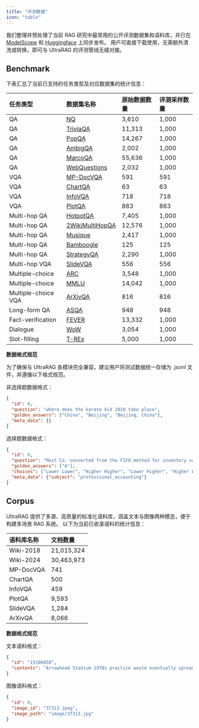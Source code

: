 ```yaml
---
title: "评测数据"
icon: "table"
---
```


我们整理并预处理了当前 RAG 研究中最常用的公开评测数据集和语料库，并已在 [ModelScope](https://modelscope.cn/datasets/UltraRAG/UltraRAG_Benchmark) 和 [Huggingface](https://huggingface.co/datasets/UltraRAG/UltraRAG_Benchmark) 上同步发布。
用户可直接下载使用，无需额外清洗或转换，即可与 UltraRAG 的评测管线无缝对接。


## Benchmark

下表汇总了当前已支持的任务类型及对应数据集的统计信息：

| 任务类型         | 数据集名称           | 原始数据数量                               | 评测采样数量       |
|:------------------|:----------------------|:--------------------------------------------|:--------------------|
| QA               | [NQ](https://huggingface.co/datasets/google-research-datasets/nq_open)                   | 3,610                                      | 1,000              |
| QA               | [TriviaQA](https://nlp.cs.washington.edu/triviaqa/)             | 11,313                                     | 1,000              |
| QA               | [PopQA](https://huggingface.co/datasets/akariasai/PopQA)                | 14,267                                     | 1,000              |
| QA               | [AmbigQA](https://huggingface.co/datasets/sewon/ambig_qa)              | 2,002                                      | 1,000              |
| QA               | [MarcoQA](https://huggingface.co/datasets/microsoft/ms_marco/viewer/v2.1/validation)              | 55,636         | 1,000|
| QA               | [WebQuestions](https://huggingface.co/datasets/stanfordnlp/web_questions)         | 2,032                                      | 1,000              |
| VQA         | [MP-DocVQA](https://huggingface.co/datasets/openbmb/VisRAG-Ret-Test-MP-DocVQA)               | 591                        | 591                        |
| VQA         | [ChartQA](https://huggingface.co/datasets/openbmb/VisRAG-Ret-Test-ChartQA)               | 63                        | 63                         |
| VQA         | [InfoVQA](https://huggingface.co/datasets/openbmb/VisRAG-Ret-Test-InfoVQA)                | 718                         | 718                        |
| VQA         | [PlotQA](https://huggingface.co/datasets/openbmb/VisRAG-Ret-Test-PlotQA)                | 863                         | 863                         |
| Multi-hop QA     | [HotpotQA](https://huggingface.co/datasets/hotpotqa/hotpot_qa)             | 7,405                                      | 1,000              |
| Multi-hop QA     | [2WikiMultiHopQA](https://www.dropbox.com/scl/fi/heid2pkiswhfaqr5g0piw/data.zip?e=2&file_subpath=%2Fdata&rlkey=ira57daau8lxfj022xvk1irju)      | 12,576                                     | 1,000              |
| Multi-hop QA     | [Musique](https://drive.google.com/file/d/1tGdADlNjWFaHLeZZGShh2IRcpO6Lv24h/view)              | 2,417                                      | 1,000              |
| Multi-hop QA     | [Bamboogle](https://huggingface.co/datasets/chiayewken/bamboogle)            | 125                                        | 125                |
| Multi-hop QA     | [StrategyQA](https://huggingface.co/datasets/tasksource/strategy-qa)          | 2,290                                      | 1,000              |
| Multi-hop VQA         | [SlideVQA](https://huggingface.co/datasets/openbmb/VisRAG-Ret-Test-SlideVQA)          | 556                        | 556                       |
| Multiple-choice  | [ARC](https://huggingface.co/datasets/allenai/ai2_arc)                  | 3,548    | 1,000              |
| Multiple-choice  | [MMLU](https://huggingface.co/datasets/cais/mmlu)                 | 14,042                      | 1,000              |
| Multiple-choice VQA    | [ArXivQA](https://huggingface.co/datasets/openbmb/VisRAG-Ret-Test-ArxivQA)                 | 816      | 816                |
| Long-form QA     | [ASQA](https://huggingface.co/datasets/din0s/asqa)                 | 948                                        | 948                |
| Fact-verification| [FEVER](https://fever.ai/dataset/fever.html)                | 13,332    | 1,000              |
| Dialogue         | [WoW](https://huggingface.co/datasets/facebook/kilt_tasks)                  | 3,054                                      | 1,000              |
| Slot-filling     | [T-REx](https://huggingface.co/datasets/facebook/kilt_tasks)                | 5,000                                      | 1,000              |

**数据格式规范**

为了确保与 UltraRAG 各模块完全兼容，建议用户将测试数据统一存储为 .jsonl 文件，并遵循以下格式规范。

非选择题数据格式：

```json icon="/images/json.svg"
{
  "id": 0, 
  "question": "where does the karate kid 2010 take place", 
  "golden_answers": ["China", "Beijing", "Beijing, China"], 
  "meta_data": {} 
}
```

选择题数据格式：

```json icon="/images/json.svg"
{
  "id": 0, 
  "question": "Mast Co. converted from the FIFO method for inventory valuation to the LIFO method for financial statement and tax purposes. During a period of inflation would Mast's ending inventory and income tax payable using LIFO be higher or lower than FIFO? Ending inventory Income tax payable", 
  "golden_answers": ["A"], 
  "choices": ["Lower Lower", "Higher Higher", "Lower Higher", "Higher Lower"], 
  "meta_data": {"subject": "professional_accounting"}
}
```

## Corpus

UltraRAG 提供了多源、高质量的标准化语料库，涵盖文本与图像两种模态，便于构建多场景 RAG 系统。
以下为当前已收录语料的统计信息：

| 语料库名称   | 文档数量     |
|:--------------|:--------------|
| Wiki-2018     | 21,015,324   |
| Wiki-2024     | 30,463,973     |
| MP-DocVQA    | 741   |
| ChartQA     | 500  |
| InfoVQA     | 459   |
| PlotQA     | 9,593   |
| SlideVQA     | 1,284  |
| ArXivQA     | 8,066   |

**数据格式规范**

文本语料格式：

```json icon="/images/json.svg"
{
  "id": "15106858", 
  "contents": "Arrowhead Stadium 1970s practice would eventually spread to the other NFL stadiums as the 1970s progressed, finally becoming mandatory league-wide in the 1978 season (after being used in Super Bowl XII), and become almost near-universal at the lower levels of football. On January 20, 1974, Arrowhead Stadium hosted the Pro Bowl. Due to an ice storm and brutally cold temperatures the week leading up to the game, the game's participants worked out at the facilities of the San Diego Chargers. On game day, the temperature soared to 41 F, melting most of the ice and snow that accumulated during the week. The AFC defeated the NFC, 15–13."
}
```

图像语料格式：

```json icon="/images/json.svg"
{
  "id": 0, 
  "image_id": "37313.jpeg", 
  "image_path": "image/37313.jpg"
}
```